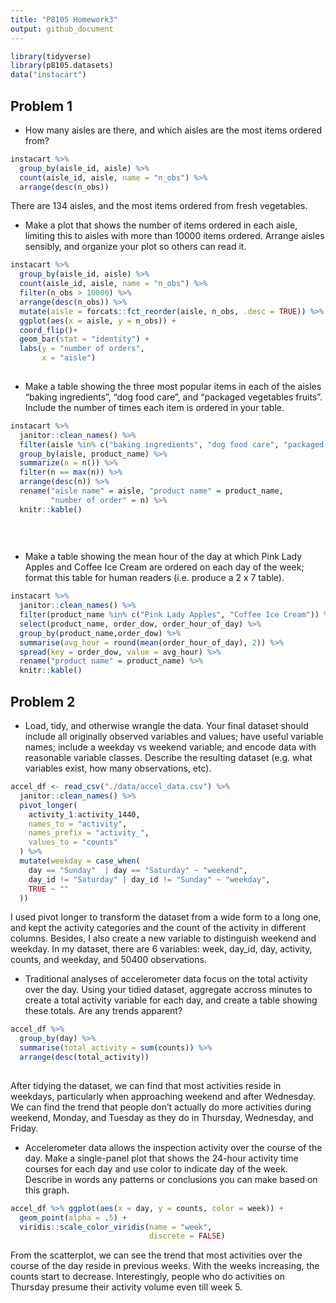 ```yaml
---
title: "P8105 Homework3"
output: github_document
---
```


```r
library(tidyverse)
library(p8105.datasets)
data("instacart")
```

## Problem 1
- How many aisles are there, and which aisles are the most items ordered from?

```r
instacart %>% 
  group_by(aisle_id, aisle) %>% 
  count(aisle_id, aisle, name = "n_obs") %>% 
  arrange(desc(n_obs))

```
There are 134 aisles, and the most items ordered from fresh vegetables.

- Make a plot that shows the number of items ordered in each aisle, limiting this to aisles with more than 10000 items ordered. Arrange aisles sensibly, and organize your plot so others can read it.



```r
instacart %>% 
  group_by(aisle_id, aisle) %>% 
  count(aisle_id, aisle, name = "n_obs") %>% 
  filter(n_obs > 10000) %>% 
  arrange(desc(n_obs)) %>% 
  mutate(aisle = forcats::fct_reorder(aisle, n_obs, .desc = TRUE)) %>% 
  ggplot(aes(x = aisle, y = n_obs)) +
  coord_flip()+
  geom_bar(stat = "identity") +
  labs(y = "number of orders",
       x = "aisle")
 
```

- Make a table showing the three most popular items in each of the aisles “baking ingredients”, “dog food care”, and “packaged vegetables fruits”. Include the number of times each item is ordered in your table.

```r
instacart %>% 
  janitor::clean_names() %>% 
  filter(aisle %in% c("baking ingredients", "dog food care", "packaged vegetables fruits")) %>% 
  group_by(aisle, product_name) %>% 
  summarize(n = n()) %>% 
  filter(n == max(n)) %>% 
  arrange(desc(n)) %>% 
  rename("aisle name" = aisle, "product name" = product_name, 
         "number of order" = n) %>% 
  knitr::kable()
  
  
 
```


- Make a table showing the mean hour of the day at which Pink Lady Apples and Coffee Ice Cream are ordered on each day of the week; format this table for human readers (i.e. produce a 2 x 7 table).

```r
instacart %>% 
  janitor::clean_names() %>% 
  filter(product_name %in% c("Pink Lady Apples", "Coffee Ice Cream")) %>% 
  select(product_name, order_dow, order_hour_of_day) %>% 
  group_by(product_name,order_dow) %>% 
  summarise(avg_hour = round(mean(order_hour_of_day), 2)) %>% 
  spread(key = order_dow, value = avg_hour) %>% 
  rename("product name" = product_name) %>%
  knitr::kable()
```

## Problem 2

- Load, tidy, and otherwise wrangle the data. Your final dataset should include all originally observed variables and values; have useful variable names; include a weekday vs weekend variable; and encode data with reasonable variable classes. Describe the resulting dataset (e.g. what variables exist, how many observations, etc).

```r
accel_df <- read_csv("./data/accel_data.csv") %>% 
  janitor::clean_names() %>% 
  pivot_longer(
    activity_1:activity_1440,
    names_to = "activity", 
    names_prefix = "activity_", 
    values_to = "counts"
  ) %>% 
  mutate(weekday = case_when(
    day == "Sunday"  | day == "Saturday" ~ "weekend",
    day_id != "Saturday" | day_id != "Sunday" ~ "weekday",
    TRUE ~ ""
  ))
```
I used pivot longer to transform the dataset from a wide form to a long one, and kept the activity categories and the count of the activity in different columns. Besides, I also create a new variable to distinguish weekend and weekday. In my dataset, there are 6 variables: week, day_id, day, activity, counts, and weekday, and 50400 observations. 

- Traditional analyses of accelerometer data focus on the total activity over the day. Using your tidied dataset, aggregate accross minutes to create a total activity variable for each day, and create a table showing these totals. Are any trends apparent?

```r
accel_df %>% 
  group_by(day) %>% 
  summarise(total_activity = sum(counts)) %>% 
  arrange(desc(total_activity))
  
```
After tidying the dataset, we can find that most activities reside in weekdays, particularly when approaching weekend and after Wednesday. We can find the trend that people don't actually do more activities during weekend, Monday, and Tuesday as they do in Thursday, Wednesday, and Friday.

- Accelerometer data allows the inspection activity over the course of the day. Make a single-panel plot that shows the 24-hour activity time courses for each day and use color to indicate day of the week. Describe in words any patterns or conclusions you can make based on this graph.

```r
accel_df %>% ggplot(aes(x = day, y = counts, color = week)) +
  geom_point(alpha = .5) +
  viridis::scale_color_viridis(name = "week", 
                               discrete = FALSE)
```
From the scatterplot, we can see the trend that most activities over the course of the day reside in previous weeks. With the weeks increasing, the counts start to decrease. Interestingly, people who do activities on Thursday presume their activity volume even till week 5.
